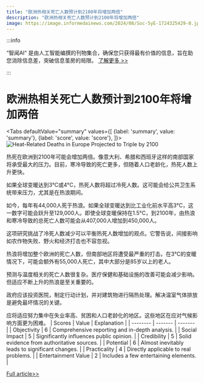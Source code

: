 ```yaml
---
title: "欧洲热相关死亡人数预计到2100年将增加两倍"
description: "欧洲热相关死亡人数预计到2100年将增加两倍"
image: https://image.informedainews.com/2024/08/Soc-5yE-1724325429-0.jpg
---
```



:::info

“智闻AI“ 是由人工智能编撰的刊物集合，确保您只获得最有价值的信息，旨在助您消除信息差，突破信息茧房的局限。  [了解更多 >>](/)

:::

# 欧洲热相关死亡人数预计到2100年将增加两倍


<Tabs
	defaultValue="summary"
	values={[
	{label: 'summary', value: 'summary'},
	{label: 'score', value: 'score'},
]}>
<TabItem value="summary">
<img
  src="https://image.informedainews.com/2024/08/Soc-5yE-1724325429-0.jpg"
  alt="Heat-Related Deaths in Europe Projected to Triple by 2100"
/>



热死在欧洲到2100年可能会增加两倍。像意大利、希腊和西班牙这样的南部国家将承受最大的压力。目前，寒冷导致的死亡更多，但随着人口老龄化，热死人数上升更快。

如果全球变暖达到3°C或4°C，热死人数将超过冷死人数。这可能会给公共卫生系统带来压力，尤其是在热浪期间。

如今，每年有44,000人死于热浪。如果全球变暖达到比工业化前水平高3°C，这一数字可能会跃升至129,000人。即使全球变暖保持在1.5°C，到2100年，由热浪和寒冷导致的总死亡人数可能会从407,000人增加到450,000人。

这项研究挑战了冷死人数减少可以平衡热死人数增加的观点。它警告说，间接影响如农作物失败、野火和经济打击也不容忽视。

热浪将增加整个欧洲的死亡人数，但南部地区将遭受最严重的打击。在3°C的变暖情况下，可能会额外有55,000人死亡，其中大部分是85岁以上的老人。

预测与温度相关的死亡人数很复杂。医疗保健和基础设施的改善可能会减少影响。但适应不断上升的热浪是至关重要的。

政府应该投资医院，制定行动计划，并对建筑物进行隔热处理。解决温室气体排放是避免最坏情况的关键。

应将适应努力集中在失业率高、贫困和人口老龄化的地区。这些地区在应对气候影响方面更为困难。
</TabItem>
<TabItem value="score">
	| Scores     | Value   | Explanation |
	| -------- | ------- | ------- |
	| Objectivity  | 6    | Comprehensive reporting and in-depth analysis.    |
	| Social Impact | 5     | Significantly influences public opinion.    |
	| Credibility    | 5    | Solid evidence from authoritative sources.    |
	| Potential    | 6    | Almost inevitably leads to significant changes.    |
	| Practicality    | 4    | Directly applicable to real problems.    |
	| Entertainment Value    | 2    | Includes a few entertaining elements.    |
</TabItem>
</Tabs>

[Full article>>](https://www.theguardian.com/society/article/2024/aug/21/heat-deaths-in-europe-may-triple-by-end-of-the-century-study-finds)
